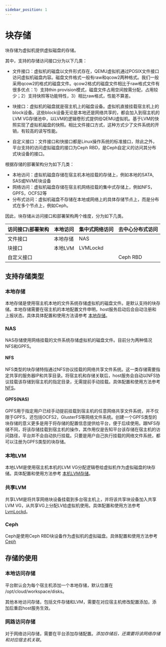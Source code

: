 ```yaml
---
sidebar_position: 1
---
```


# 块存储

块存储为虚拟机提供虚拟磁盘的存储。

其中，支持的存储访问接口分为以下几类：

* 文件接口：虚拟机的磁盘以文件形式存在，QEMU虚拟机通过POSIX文件接口访问虚拟机磁盘内容。磁盘文件格式一般有raw和qcow2两种格式。我们一般采用qcow2的格式的磁盘文件。qcow2格式的磁盘文件相比于raw格式文件有很多优点：1）支持thin provision模式，磁盘文件占用空间按需分配，占用较少；2）支持快照等功能特性，3）相比raw格式，性能不算差。

* 块接口：虚拟机的磁盘就是宿主机上的磁盘设备。虚拟机直接挂载宿主机上的block设备。这些block设备无论是本地还是网络共享的，都会加入到宿主机的LVM VG存储池中，以LVM的逻辑卷形式提供给QEMU虚拟机。基于LVM的快照实现了虚拟机磁盘的快照。相比文件接口方式，这种方式少了文件系统的开销，有较高的读写性能。

* 自定义接口：文件接口和快接口都是Linux操作系统的标准接口，除此之外，平台支持的访问虚拟磁盘的接口为Ceph RBD，是Ceph自定义的访问其分布式块设备的接口。

根据存储的部署架构分为如下几类：

* 本地访问：虚拟机磁盘存储在宿主机本地挂载的存储上，例如本地的SATA, SAS或NVME块设备
* 网络访问：虚拟机磁盘存储在宿主机网络挂载的集中式存储上，例如NFS，GPFS，OCFS2等
* 分布式访问：虚拟机磁盘不存储在本地或网络上的具体存储节点上，而是分布式在多个节点上，例如Ceph。

因此，块存储从访问接口和部署架构两个维度，分为如下几类。

| 访问接口\部署架构 |  本地访问      | 集中式网络访问 | 去中心分布式访问 |
|----------------|-------------------|--------------|----------------|
| 文件接口       | 本地存储          | NAS          |                |
| 块接口         | 本地LVM           | LVMLockd     |                |
| 自定义接口     |                   |              | Ceph RBD       |

## 支持存储类型

### 本地存储

本地存储是使用宿主机本地的文件系统存储虚拟机的磁盘文件。是默认支持的块存储。本地存储需要在宿主机的本地配置文件申明，host服务启动后会自动注册和上报状态。具体具体配置和使用方法请参考 [本地存储](./add-storage)。

### NAS

NAS存储使用网络挂载的文件系统存储虚拟机的磁盘文件。目前分为两种情况NFS和GPFS。

#### NFS

NFS类型的块存储特指通过NFS协议挂载的网络共享文件系统。这一类存储需要指定共享的服务器IP和共享目录。将宿主机和存储关联后，host服务会自动以NFS协议挂载该存储到宿主机的指定目录，无需提前手动挂载。具体配置和使用方法参考 [NFS](./nfs)。

#### GPFS(NAS)

GPFS用于指定用户已经手动提前挂载到宿主机的任意网络共享文件系统，并不仅限于GPFS，还包括OCFS2，GlusterFS等网络文件系统。创建一个GPFS类型的块存储的意义更多是用于将存储的配置信息提供给平台，便于后续使用。跟NFS存储不同，将该存储挂载到宿主机的操作，其作用仅是告知平台该存储在宿主机的访问路径，平台并不会自动执行挂载。只要是用户自己执行挂载的网络文件系统，都可以注册为GPFS类型的块存储。

### 本地LVM

本地LVM是使用宿主机本机的LVM VG分配逻辑卷给虚拟机作为虚拟磁盘的块存储。具体配置和使用方法参考 [本机LVM存储](./lvm-storage)。

### 共享LVM

共享LVM是将共享网络块设备挂载到多台宿主机上，并将该共享块设备加入共享LVM VG，从共享VG上分配LV给虚拟机使用。具体配置和使用方法参考 [LvmLockd](./lvmlockd)。

### Ceph

Ceph是使用Ceph RBD块设备作为虚拟机的虚拟磁盘。具体配置和使用方法参考 [Ceph](./ceph)

## 存储的使用

### 本地访问存储

平台默认会为每个宿主机添加一个本地存储，默认位置在 /opt/cloud/workspace/disks。

其他本地访问存储，包括文件存储和LVM，需要在对应宿主机修改配置添加，添加后重启host服务生效。

### 网路访问存储

对于网络访问存储，需要在平台添加存储配置。*添加存储后，还需要将该网络存储和对应宿主机关联*。


<IndexDocCardList />
